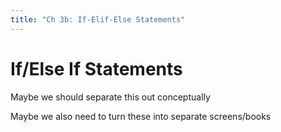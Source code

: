 ```yaml
---
title: "Ch 3b: If-Elif-Else Statements"
---
```


# If/Else If Statements
Maybe we should separate this out conceptually

Maybe we also need to turn these into separate screens/books
